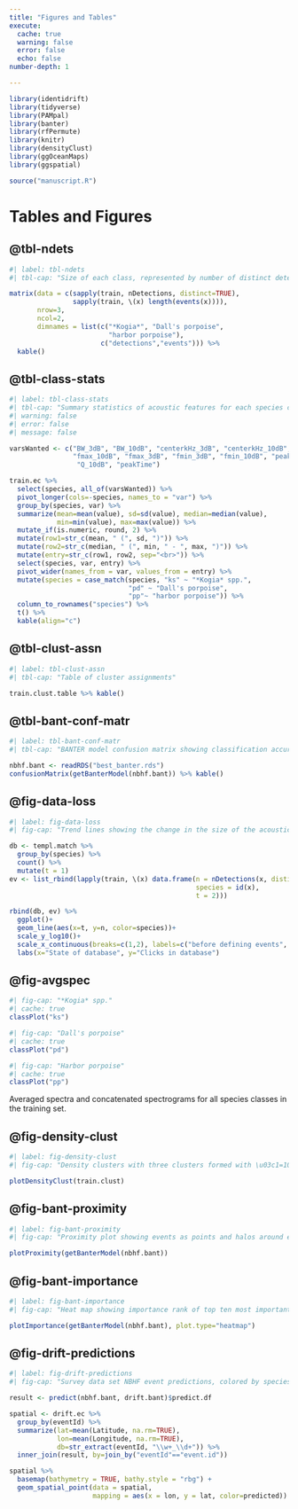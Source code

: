 ```yaml
---
title: "Figures and Tables"
execute: 
  cache: true
  warning: false
  error: false
  echo: false
number-depth: 1

---
```


```r
library(identidrift)
library(tidyverse)
library(PAMpal)
library(banter)
library(rfPermute)
library(knitr)
library(densityClust)
library(ggOceanMaps)
library(ggspatial)

source("manuscript.R")
```

# Tables and Figures {.unnumbered}

## @tbl-ndets

```r
#| label: tbl-ndets
#| tbl-cap: "Size of each class, represented by number of distinct detections and number of events in which the detections occurred, for each species class in the training set."

matrix(data = c(sapply(train, nDetections, distinct=TRUE),
                sapply(train, \(x) length(events(x)))),
       nrow=3,
       ncol=2,
       dimnames = list(c("*Kogia*", "Dall's porpoise",
                         "harbor porpoise"),
                       c("detections","events"))) %>%
  kable()
```

## @tbl-class-stats

```r
#| label: tbl-class-stats
#| tbl-cap: "Summary statistics of acoustic features for each species class. Mean (sd) is given in the top row of each cell, and median (min - max) is given in the bottom row of each cell."
#| warning: false
#| error: false
#| message: false

varsWanted <- c("BW_3dB", "BW_10dB", "centerkHz_3dB", "centerkHz_10dB", "duration",
                "fmax_10dB", "fmax_3dB", "fmin_3dB", "fmin_10dB", "peak", "Q_3dB",   
                 "Q_10dB", "peakTime")

train.ec %>%
  select(species, all_of(varsWanted)) %>%
  pivot_longer(cols=-species, names_to = "var") %>%
  group_by(species, var) %>%
  summarize(mean=mean(value), sd=sd(value), median=median(value),
            min=min(value), max=max(value)) %>%
  mutate_if(is.numeric, round, 2) %>%
  mutate(row1=str_c(mean, " (", sd, ")")) %>%
  mutate(row2=str_c(median, " (", min, " - ", max, ")")) %>% 
  mutate(entry=str_c(row1, row2, sep="<br>")) %>%
  select(species, var, entry) %>%
  pivot_wider(names_from = var, values_from = entry) %>%
  mutate(species = case_match(species, "ks" ~ "*Kogia* spp.",
                              "pd" ~ "Dall's porpoise",
                              "pp"~ "harbor porpoise")) %>% 
  column_to_rownames("species") %>%
  t() %>%
  kable(align="c")
```

## @tbl-clust-assn

```r
#| label: tbl-clust-assn
#| tbl-cap: "Table of cluster assignments"

train.clust.table %>% kable()
```

## @tbl-bant-conf-matr

```r
#| label: tbl-bant-conf-matr
#| tbl-cap: "BANTER model confusion matrix showing classification accuracy for all classes."

nbhf.bant <- readRDS("best_banter.rds")
confusionMatrix(getBanterModel(nbhf.bant)) %>% kable()
```

## @fig-data-loss

```r
#| label: fig-data-loss
#| fig-cap: "Trend lines showing the change in the size of the acoustic data in the training set before and after defining events. The trend line is colored according to the species class. The y-axis is plotted on a logarithmic scale."

db <- templ.match %>%
  group_by(species) %>%
  count() %>%
  mutate(t = 1)
ev <- list_rbind(lapply(train, \(x) data.frame(n = nDetections(x, distinct=TRUE),
                                               species = id(x),
                                               t = 2)))

rbind(db, ev) %>%
  ggplot()+
  geom_line(aes(x=t, y=n, color=species))+
  scale_y_log10()+
  scale_x_continuous(breaks=c(1,2), labels=c("before defining events", "after defining events"), expand = c(0.1,0.1))+
  labs(x="State of database", y="Clicks in database")

```

## @fig-avgspec

::: {#fig-avgspec layout-nrow=3}

```r
#| fig-cap: "*Kogia* spp."
#| cache: true
classPlot("ks")
```

```r
#| fig-cap: "Dall's porpoise"
#| cache: true
classPlot("pd")
```

```r
#| fig-cap: "Harbor porpoise"
#| cache: true
classPlot("pp")
```

Averaged spectra and concatenated spectrograms for all species classes in the training set.
:::

## @fig-density-clust

```r
#| label: fig-density-clust
#| fig-cap: "Density clusters with three clusters formed with \u03c1=10 and \u03B4=2.5"

plotDensityClust(train.clust)
```

## @fig-bant-proximity

```r
#| label: fig-bant-proximity
#| fig-cap: "Proximity plot showing events as points and halos around events as model's classification result. The colors indicate the different classes."

plotProximity(getBanterModel(nbhf.bant))
```

## @fig-bant-importance

```r
#| label: fig-bant-importance
#| fig-cap: "Heat map showing importance rank of top ten most important predictors for the BANTER classifier."

plotImportance(getBanterModel(nbhf.bant), plot.type="heatmap")
```

## @fig-drift-predictions

```r
#| label: fig-drift-predictions
#| fig-cap: "Survey data set NBHF event predictions, colored by species."

result <- predict(nbhf.bant, drift.bant)$predict.df

spatial <- drift.ec %>%
  group_by(eventId) %>%
  summarize(lat=mean(Latitude, na.rm=TRUE),
            lon=mean(Longitude, na.rm=TRUE),
            db=str_extract(eventId, "\\w+_\\d+")) %>% 
  inner_join(result, by=join_by("eventId"=="event.id"))

spatial %>%
  basemap(bathymetry = TRUE, bathy.style = "rbg") +
  geom_spatial_point(data = spatial,
                     mapping = aes(x = lon, y = lat, color=predicted))

```

